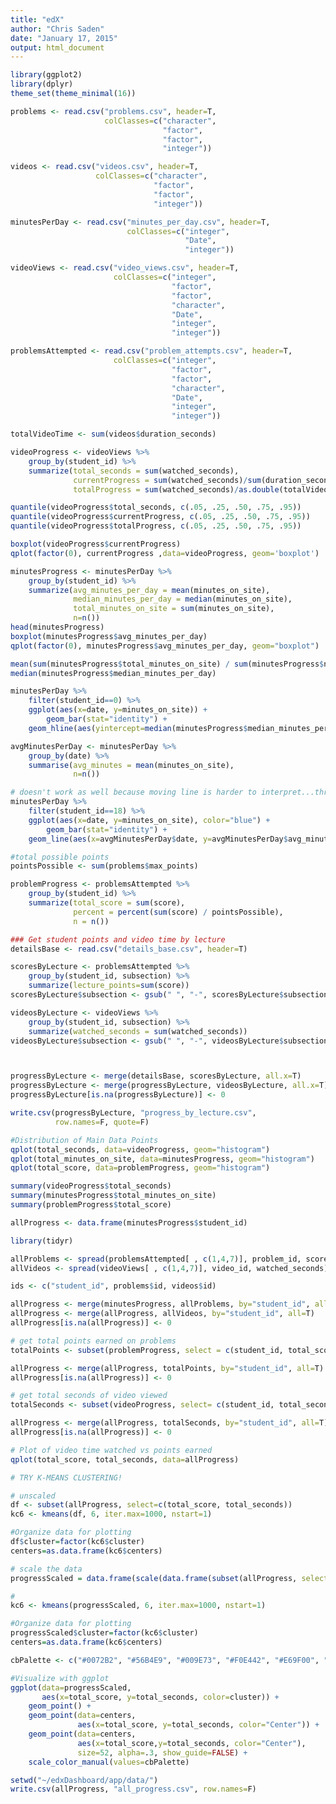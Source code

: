 ```yaml
---
title: "edX"
author: "Chris Saden"
date: "January 17, 2015"
output: html_document
---
```

```r
library(ggplot2)
library(dplyr)
theme_set(theme_minimal(16))

problems <- read.csv("problems.csv", header=T,
                     colClasses=c("character",
                                  "factor",
                                  "factor",
                                  "integer"))

videos <- read.csv("videos.csv", header=T,
                   colClasses=c("character",
                                "factor",
                                "factor",
                                "integer"))

minutesPerDay <- read.csv("minutes_per_day.csv", header=T,
                          colClasses=c("integer",
                                       "Date",
                                       "integer"))

videoViews <- read.csv("video_views.csv", header=T,
                       colClasses=c("integer",
                                    "factor",
                                    "factor",
                                    "character",
                                    "Date",
                                    "integer",
                                    "integer"))

problemsAttempted <- read.csv("problem_attempts.csv", header=T,
                       colClasses=c("integer",
                                    "factor",
                                    "factor",
                                    "character",
                                    "Date",
                                    "integer",
                                    "integer"))
```

```r
totalVideoTime <- sum(videos$duration_seconds)

videoProgress <- videoViews %>%
    group_by(student_id) %>%
    summarize(total_seconds = sum(watched_seconds),
              currentProgress = sum(watched_seconds)/sum(duration_seconds),
              totalProgress = sum(watched_seconds)/as.double(totalVideoTime))

quantile(videoProgress$total_seconds, c(.05, .25, .50, .75, .95))
quantile(videoProgress$currentProgress, c(.05, .25, .50, .75, .95))
quantile(videoProgress$totalProgress, c(.05, .25, .50, .75, .95))

boxplot(videoProgress$currentProgress)
qplot(factor(0), currentProgress ,data=videoProgress, geom='boxplot')
```

```r
minutesProgress <- minutesPerDay %>%
    group_by(student_id) %>%
    summarize(avg_minutes_per_day = mean(minutes_on_site),
              median_minutes_per_day = median(minutes_on_site),
              total_minutes_on_site = sum(minutes_on_site),
              n=n())
head(minutesProgress)
boxplot(minutesProgress$avg_minutes_per_day)
qplot(factor(0), minutesProgress$avg_minutes_per_day, geom="boxplot")
```

```r
mean(sum(minutesProgress$total_minutes_on_site) / sum(minutesProgress$n))
median(minutesProgress$median_minutes_per_day)

minutesPerDay %>%
    filter(student_id==0) %>%
    ggplot(aes(x=date, y=minutes_on_site)) +
        geom_bar(stat="identity") +
    geom_hline(aes(yintercept=median(minutesProgress$median_minutes_per_day)), color="blue")

avgMinutesPerDay <- minutesPerDay %>%
    group_by(date) %>%
    summarise(avg_minutes = mean(minutes_on_site),
              n=n())

# doesn't work as well because moving line is harder to interpret...threshold is easier with horizontal line, could probably do it on d3...R is picky
minutesPerDay %>%
    filter(student_id==18) %>%
    ggplot(aes(x=date, y=minutes_on_site), color="blue") +
        geom_bar(stat="identity") +
    geom_line(aes(x=avgMinutesPerDay$date, y=avgMinutesPerDay$avg_minutes), color="grey")
```

```r
#total possible points
pointsPossible <- sum(problems$max_points)

problemProgress <- problemsAttempted %>%
    group_by(student_id) %>%
    summarize(total_score = sum(score),
              percent = percent(sum(score) / pointsPossible),
              n = n())
```

``` r
### Get student points and video time by lecture
detailsBase <- read.csv("details_base.csv", header=T)

scoresByLecture <- problemsAttempted %>%
    group_by(student_id, subsection) %>%
    summarize(lecture_points=sum(score))
scoresByLecture$subsection <- gsub(" ", "-", scoresByLecture$subsection)

videosByLecture <- videoViews %>%
    group_by(student_id, subsection) %>%
    summarize(watched_seconds = sum(watched_seconds))
videosByLecture$subsection <- gsub(" ", "-", videosByLecture$subsection)



progressByLecture <- merge(detailsBase, scoresByLecture, all.x=T)
progressByLecture <- merge(progressByLecture, videosByLecture, all.x=T)
progressByLecture[is.na(progressByLecture)] <- 0

write.csv(progressByLecture, "progress_by_lecture.csv",
          row.names=F, quote=F)
```

```r
#Distribution of Main Data Points
qplot(total_seconds, data=videoProgress, geom="histogram")
qplot(total_minutes_on_site, data=minutesProgress, geom="histogram")
qplot(total_score, data=problemProgress, geom="histogram")

summary(videoProgress$total_seconds)
summary(minutesProgress$total_minutes_on_site)
summary(problemProgress$total_score)
```


```r
allProgress <- data.frame(minutesProgress$student_id)
```

```r
library(tidyr)

allProblems <- spread(problemsAttempted[ , c(1,4,7)], problem_id, score)
allVideos <- spread(videoViews[ , c(1,4,7)], video_id, watched_seconds)

ids <- c("student_id", problems$id, videos$id)

allProgress <- merge(minutesProgress, allProblems, by="student_id", all=T)
allProgress <- merge(allProgress, allVideos, by="student_id", all=T)
allProgress[is.na(allProgress)] <- 0

# get total points earned on problems
totalPoints <- subset(problemProgress, select = c(student_id, total_score))

allProgress <- merge(allProgress, totalPoints, by="student_id", all=T)
allProgress[is.na(allProgress)] <- 0                      

# get total seconds of video viewed
totalSeconds <- subset(videoProgress, select= c(student_id, total_seconds))

allProgress <- merge(allProgress, totalSeconds, by="student_id", all=T)
allProgress[is.na(allProgress)] <- 0
```

```r
# Plot of video time watched vs points earned
qplot(total_score, total_seconds, data=allProgress)

# TRY K-MEANS CLUSTERING!

# unscaled
df <- subset(allProgress, select=c(total_score, total_seconds))
kc6 <- kmeans(df, 6, iter.max=1000, nstart=1)

#Organize data for plotting
df$cluster=factor(kc6$cluster)
centers=as.data.frame(kc6$centers)

# scale the data
progressScaled = data.frame(scale(data.frame(subset(allProgress, select=c(total_score, total_seconds)))))

#
kc6 <- kmeans(progressScaled, 6, iter.max=1000, nstart=1)

#Organize data for plotting
progressScaled$cluster=factor(kc6$cluster)
centers=as.data.frame(kc6$centers)

cbPalette <- c("#0072B2", "#56B4E9", "#009E73", "#F0E442", "#E69F00", "#D55E00", "#C9C9C9")

#Visualize with ggplot
ggplot(data=progressScaled,
       aes(x=total_score, y=total_seconds, color=cluster)) +
    geom_point() + 
    geom_point(data=centers,
               aes(x=total_score, y=total_seconds, color="Center")) +
    geom_point(data=centers,
               aes(x=total_score,y=total_seconds, color="Center"),
               size=52, alpha=.3, show_guide=FALSE) +
    scale_color_manual(values=cbPalette)
```


```r
setwd("~/edxDashboard/app/data/")
write.csv(allProgress, "all_progress.csv", row.names=F)
```

